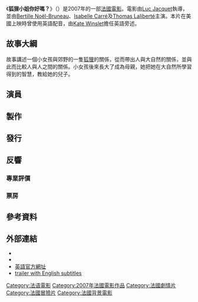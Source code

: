 {{noteTA
|T=zh-hk:狐狸小姐你好嗎？;zh-tw:狐狸與我;
|G1=Show
|1=zh-hk:狐狸小姐你好嗎？;zh-tw:狐狸與我;
}}
{{Infobox film
| name           = The Fox and the Child
| image          = The Fox & the Child.jpg
| caption        = 英国海报
| director       = [[Luc_Jacquet|Luc Jacquet]]
| producer       = [[Yves_Darondeau|Yves Darondeau]]<br />[[Christophe_Lioud|Christophe Lioud]]<br />[[Emmanuel_Priou|Emmanuel Priou]]
| writer         = [[Luc_Jacquet|Luc Jacquet]]<br />[[Eric_Rognard|Eric Rognard]] 
| narrator       = [[Isabelle_Carré|Isabelle Carré]] ([[French_language|French]]) <br />[[Kate_Winslet|Kate Winslet]] ([[English_language|English]]) 
| starring       = [[Bertille_Noël-Bruneau|Bertille Noël-Bruneau]]<br />[[Isabelle_Carré|Isabelle Carré]]
| music          = [[Evgueni_Galperine|Evgueni Galperine]]<br />[[Alice_Lewis|Alice Lewis]] <br> David Reyes
| cinematography = [[Eric_Dumage|Eric Dumage]]<br />[[Gérard_Simon|Gérard Simon]]
| editing        = [[Sabine_Emiliani|Sabine Emiliani]]
| studio         = Bonne Pioche <br /> [[Canal+|Canal+]] <br /> [[France_3_Cinéma|France 3 Cinéma]] ([[France_Télévisions|France Télévisions]])<br /> [[Wild_Bunch_(film_company)|Wild Bunch]] <br /> [[Future_Film_Ltd|Future Films]]
| distributor    = [[Picturehouse|Picturehouse]]
| released       = {{Film date|2007|11|27|df=y}}
| runtime        = 92 分钟
| country        = 法国
| language       = 法语
| budget         = 
| gross          = 29,610,210 $ <ref>{{Cite web |url=http://boxofficemojo.com/movies/?id=foxandthechild.htm |title=Box Office Mojo |accessdate=2013-03-26 |archive-date=2011-06-05 |archive-url=https://web.archive.org/web/20110605042139/http://boxofficemojo.com/movies/?id=foxandthechild.htm |dead-url=no }}</ref>
}}
《'''狐狸小姐你好嗎？'''》（{{lang|fr|''Le Renard et l'enfant''}}）是2007年的一部[[法國電影|法國電影]]。電影由[[Luc_Jacquet|Luc Jacquet]]執導，並由[[Bertille_Noël-Bruneau|Bertille Noël-Bruneau]]、[[Isabelle_Carré|Isabelle Carré]]及[[Thomas_Laliberté|Thomas Laliberté]]主演。本片在美國上映時曾使用英語配音，由[[Kate_Winslet|Kate Winslet]]擔任英語旁述。

== 故事大綱 ==

故事講述一個小女孩與郊野的一隻[[狐狸|狐狸]]的關係，從而帶出人與大自然的關係，並與此而比較人與人之間的關係。小女孩後來長大了成為母親，她把她在大自然所學習得到的智慧，教給她的兒子。

==演員==

==製作==

==發行==

==反響==

===專業評價===

===票房===

== 參考資料 ==
{{reflist}}

== 外部連結 ==
*{{cite news|url=http://hk.myblog.yahoo.com/yungtszkwong/article?mid=871|title=《狐狸小姐你好嗎？》不語的知音|author=[[翁子光|翁子光]]|date=2008-08-14|accessdate=2008-08-23|publisher=《[[am730|am730]]》|pages=47}}
*{{imdb title|id=0756648|title=Le Renard et l'enfant}}
*[https://web.archive.org/web/20080823052334/http://www.thefoxandthechildthemovie.co.uk/ 英語官方網址] 
*[http://uk.player.playnetworks.net/popup.php?mid=896&version=2.0&channel_user_id=441100018-1&width=640&height=380&bgcolor=000000 trailer with English subtitles] {{Wayback|url=http://uk.player.playnetworks.net/popup.php?mid=896&version=2.0&channel_user_id=441100018-1&width=640&height=380&bgcolor=000000 |date=20160304185544 }}

{{DEFAULTSORT:Le Renard et l'Enfant}}
[[Category:法语電影|Category:法语電影]]
[[Category:2007年法國電影作品|Category:2007年法國電影作品]]
[[Category:法國劇情片|Category:法國劇情片]]
[[Category:法國冒險片|Category:法國冒險片]]
[[Category:法國背景電影|Category:法國背景電影]]